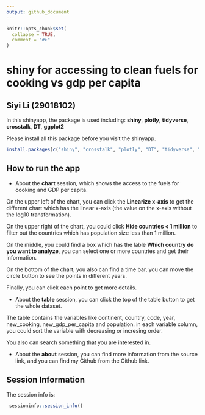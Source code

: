 ```yaml
---
output: github_document
---
```


<!-- README.md is generated from README.Rmd. Please edit that file -->

```r
knitr::opts_chunk$set(
  collapse = TRUE,
  comment = "#>"
)
```

# shiny for accessing to clean fuels for cooking vs gdp per capita


## Siyi Li (29018102)

In this shinyapp, the package is used including: **shiny**, **plotly**, **tidyverse**, **crosstalk**, **DT**, **ggplot2**

Please install all this package before you visit the shinyapp.


```r
install.packages(c("shiny", "crosstalk", "plotly", "DT", "tidyverse", "here","ggplot2"))
```

## How to run the app

- About the **chart** session, which shows the access to the fuels for cooking and GDP per capita.

On the upper left of the chart, you can click the **Linearize x-axis** to get the different chart which has the linear x-axis (the value on the x-axis without the log10 transformation).

On the upper right of the chart, you could click **Hide countries < 1 million** to filter out the countries which has population size less than 1 million.

On the middle, you could find a box which has the lable **Which country do you want to analyze**, you can select one or more countries and get their information.

On the bottom of the chart, you also can find a time bar, you can move the circle button to see the points in different years.

Finally, you can click each point to get more details.


-  About the **table** session, you can click the top of the table button to get the whole dataset.

The table contains the variables like continent, country, code, year, new_cooking, new_gdp_per_capita and population. in each variable column, you could sort the variable with decreasing or incresing order.

You also can search something that you are interested in.


-  About the **about** session, you can find more information from the source link, and you can find my Github from the Github link.



## Session Information

The session info is:

```r
 sessioninfo::session_info()
```
